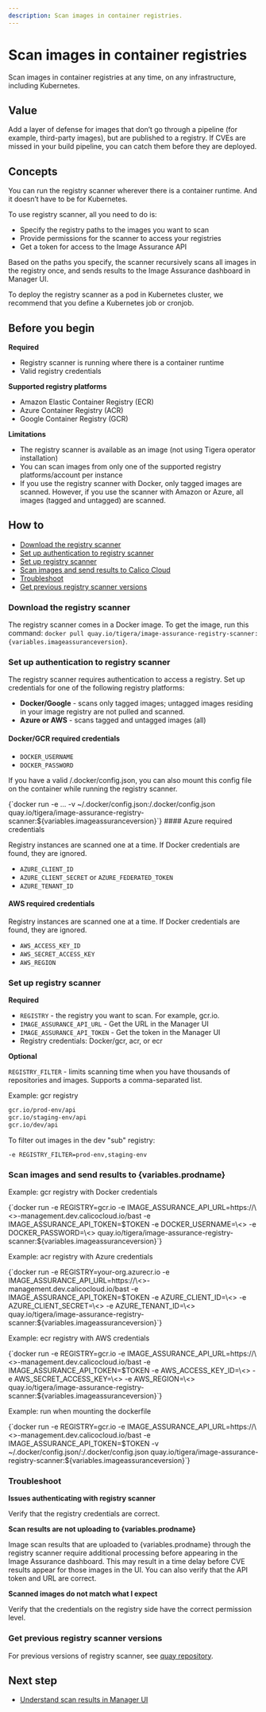```yaml
---
description: Scan images in container registries.
---
```



# Scan images in container registries

Scan images in container registries at any time, on any infrastructure, including Kubernetes.

## Value

Add a layer of defense for images that don’t go through a pipeline (for example, third-party images), but are published to a registry. If CVEs are missed in your build pipeline, you can catch them before they are deployed.

## Concepts

You can run the registry scanner wherever there is a container runtime. And it doesn’t have to be for Kubernetes.

To use registry scanner, all you need to do is:
- Specify the registry paths to the images you want to scan
- Provide permissions for the scanner to access your registries
- Get a token for access to the Image Assurance API

Based on the paths you specify, the scanner recursively scans all images in the registry once, and sends results to the Image Assurance dashboard in Manager UI.

To deploy the registry scanner as a pod in Kubernetes cluster, we recommend that you define a Kubernetes job or cronjob.

## Before you begin

**Required**

- Registry scanner is running where there is a container runtime
- Valid registry credentials

**Supported registry platforms**

- Amazon Elastic Container Registry (ECR)
- Azure Container Registry (ACR)
- Google Container Registry (GCR)

**Limitations**

- The registry scanner is available as an image (not using Tigera operator installation)
- You can scan images from only one of the supported registry platforms/account per instance
- If you use the registry scanner with Docker, only tagged images are scanned. However, if you use the scanner with Amazon or Azure, all images (tagged and untagged) are scanned.

## How to

- [Download the registry scanner](#download-the-registry-scanner)
- [Set up authentication to registry scanner](#set-up-authentication-to-registry-scanner)
- [Set up registry scanner](#set-up-registry-scanner)
- [Scan images and send results to Calico Cloud](#scan-images-and-send-results-to-calico-cloud)
- [Troubleshoot](#troubleshoot)
- [Get previous registry scanner versions](#get-previous-registry-scanner-versions)

### Download the registry scanner

The registry scanner comes in a Docker image. To get the image, run this command: `docker pull quay.io/tigera/image-assurance-registry-scanner:{variables.imageassuranceversion}`.

### Set up authentication to registry scanner

The registry scanner requires authentication to access a registry. Set up credentials for one of the following registry platforms:

- **Docker/Google** - scans only tagged images; untagged images residing in your image registry are not pulled and scanned.
- **Azure or AWS** - scans tagged and untagged images (all)

#### Docker/GCR required credentials

- `DOCKER_USERNAME`
- `DOCKER_PASSWORD`

If you have a valid /.docker/config.json, you can also mount this config file on the container while running the registry scanner.

<CodeBlock language='bash'>
{`docker run -e ... -v ~/.docker/config.json:/.docker/config.json quay.io/tigera/image-assurance-registry-scanner:${variables.imageassuranceversion}`}
</CodeBlock>
#### Azure required credentials

Registry instances are scanned one at a time. If Docker credentials are found, they are ignored.

- `AZURE_CLIENT_ID`
- `AZURE_CLIENT_SECRET` or `AZURE_FEDERATED_TOKEN`
- `AZURE_TENANT_ID`

#### AWS required credentials

Registry instances are scanned one at a time. If Docker credentials are found, they are ignored.

- `AWS_ACCESS_KEY_ID`
- `AWS_SECRET_ACCESS_KEY`
- `AWS_REGION`

### Set up registry scanner

**Required**

- `REGISTRY` - the registry you want to scan. For example, gcr.io.
- `IMAGE_ASSURANCE_API_URL` - Get the URL in the Manager UI
- `IMAGE_ASSURANCE_API_TOKEN` - Get the token in the Manager UI
- Registry credentials: Docker/gcr, acr, or ecr

**Optional**

`REGISTRY_FILTER` - limits scanning time when you have thousands of repositories and images. Supports a comma-separated list.

Example: gcr registry

```bash
gcr.io/prod-env/api
gcr.io/staging-env/api
gcr.io/dev/api
```
To filter out images in the dev "sub" registry:

`-e REGISTRY_FILTER=prod-env,staging-env`

### Scan images and send results to {variables.prodname}

Example: gcr registry with Docker credentials

<CodeBlock language='bash'>
{`docker run -e REGISTRY=gcr.io -e IMAGE_ASSURANCE_API_URL=https://\<>-management.dev.calicocloud.io/bast -e IMAGE_ASSURANCE_API_TOKEN=$TOKEN -e DOCKER_USERNAME=\<> -e DOCKER_PASSWORD=\<> quay.io/tigera/image-assurance-registry-scanner:${variables.imageassuranceversion}`}
</CodeBlock>

Example: acr registry with Azure credentials

<CodeBlock language='bash'>
{`docker run -e REGISTRY=your-org.azurecr.io -e IMAGE_ASSURANCE_API_URL=https://\<>-management.dev.calicocloud.io/bast -e IMAGE_ASSURANCE_API_TOKEN=$TOKEN -e AZURE_CLIENT_ID=\<> -e AZURE_CLIENT_SECRET=\<> -e AZURE_TENANT_ID=\<> quay.io/tigera/image-assurance-registry-scanner:${variables.imageassuranceversion}`}
</CodeBlock>

Example: ecr registry with AWS credentials

<CodeBlock language='bash'>
{`docker run -e REGISTRY=gcr.io -e IMAGE_ASSURANCE_API_URL=https://\<>-management.dev.calicocloud.io/bast -e IMAGE_ASSURANCE_API_TOKEN=$TOKEN -e AWS_ACCESS_KEY_ID=\<> -e AWS_SECRET_ACCESS_KEY=\<> -e AWS_REGION=\<>  quay.io/tigera/image-assurance-registry-scanner:${variables.imageassuranceversion}`}
</CodeBlock>

Example: run when mounting the dockerfile

<CodeBlock language='bash'>
{`docker run -e REGISTRY=gcr.io -e IMAGE_ASSURANCE_API_URL=https://\<>-management.dev.calicocloud.io/bast -e IMAGE_ASSURANCE_API_TOKEN=$TOKEN -v ~/.docker/config.json/:/.docker/config.json quay.io/tigera/image-assurance-registry-scanner:${variables.imageassuranceversion}`}
</CodeBlock>

### Troubleshoot

**Issues authenticating with registry scanner**

Verify that the registry credentials are correct.

**Scan results are not uploading to {variables.prodname}**

Image scan results that are uploaded to {variables.prodname} through the registry scanner require additional processing before appearing in the Image Assurance dashboard. This may result in a time delay before CVE results appear for those images in the UI. You can also verify that the API token and URL are correct.

**Scanned images do not match what I expect**

Verify that the credentials on the registry side have the correct permission level.

### Get previous registry scanner versions

For previous versions of registry scanner, see [quay repository](https://quay.io/organization/tigera).

## Next step

- [Understand scan results in Manager UI](../understanding-scan-results)